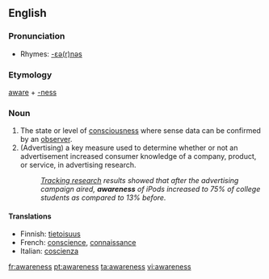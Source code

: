==English==

===Pronunciation===
*Rhymes: [[Rhymes:English:-ɛə(r)nəs|-ɛə(r)nəs]]

===Etymology===
[[aware]] + [[-ness]]

===Noun===
{{wikipedia}}
{{en-noun|-}}
#The state or level of [[consciousness]] where sense data can be confirmed by an [[observer]].
#(Advertising) a key measure used to determine whether or not an advertisement increased consumer knowledge of a company, product, or service, in advertising research.
#: ''[[continuous advertising tracking|Tracking research]] results showed that after the advertising campaign aired, '''awareness''' of iPods increased to 75% of college students as compared to 13% before.''

====Translations====
*Finnish: [[tietoisuus]]
*French: [[conscience]], [[connaissance]]
*Italian: [[coscienza]] {{f}}

[[fr:awareness]]
[[pt:awareness]]
[[ta:awareness]]
[[vi:awareness]]